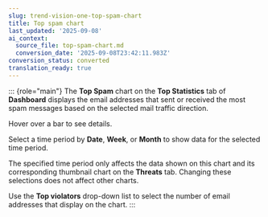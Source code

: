 ```yaml
---
slug: trend-vision-one-top-spam-chart
title: Top spam chart
last_updated: '2025-09-08'
ai_context:
  source_file: top-spam-chart.md
  conversion_date: '2025-09-08T23:42:11.983Z'
conversion_status: converted
translation_ready: true
---
```


::: {role="main"}
The **Top Spam** chart on the **Top Statistics** tab of **Dashboard** displays the email addresses that sent or received the most spam messages based on the selected mail traffic direction.

Hover over a bar to see details.

Select a time period by **Date**, **Week**, or **Month** to show data for the selected time period.

The specified time period only affects the data shown on this chart and its corresponding thumbnail chart on the **Threats** tab. Changing these selections does not affect other charts.

Use the **Top violators** drop-down list to select the number of email addresses that display on the chart.
:::
